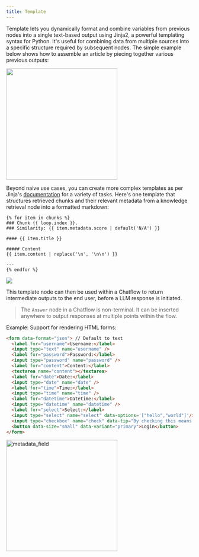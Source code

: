 ```yaml
---
title: Template
---
```


Template lets you dynamically format and combine variables from previous nodes into a single text-based output using Jinja2, a powerful templating syntax for Python. It's useful for combining data from multiple sources into a specific structure required by subsequent nodes. The simple example below shows how to assemble an article by piecing together various previous outputs:

<img src="https://assets-docs.dify.ai/2025/04/0838bb5c7e1d1a58ed30fcd9fc48920f.png" width="300" />

Beyond naive use cases, you can create more complex templates as per Jinja's [documentation](https://jinja.palletsprojects.com/en/3.1.x/templates/) for a variety of tasks. Here's one template that structures retrieved chunks and their relevant metadata from a knowledge retrieval node into a formatted markdown:

```Plain
{% for item in chunks %}
### Chunk {{ loop.index }}. 
### Similarity: {{ item.metadata.score | default('N/A') }}

#### {{ item.title }}

##### Content
{{ item.content | replace('\n', '\n\n') }}

---
{% endfor %}
```

![](https://assets-docs.dify.ai/2025/04/0ae3f13cf725cb2c52c72cc354e592ee.png)

This template node can then be used within a Chatflow to return intermediate outputs to the end user, before a LLM response is initiated.

> The `Answer` node in a Chatflow is non-terminal. It can be inserted anywhere to output responses at multiple points within the flow.

Example: Support for rendering HTML forms:

```html
<form data-format="json"> // Default to text
  <label for="username">Username:</label>
  <input type="text" name="username" />
  <label for="password">Password:</label>
  <input type="password" name="password" />
  <label for="content">Content:</label>
  <textarea name="content"></textarea>
  <label for="date">Date:</label>
  <input type="date" name="date" />
  <label for="time">Time:</label>
  <input type="time" name="time" />
  <label for="datetime">Datetime:</label>
  <input type="datetime" name="datetime" />
  <label for="select">Select:</label>
  <input type="select" name="select" data-options='["hello","world"]'/>
  <input type="checkbox" name="check" data-tip="By checking this means you agreed"/>
  <button data-size="small" data-variant="primary">Login</button>
</form>
```

<img
src="https://assets-docs.dify.ai/2025/04/9d24e9cfa3cdde00e4eee15bd4bbea76.png"
width="300"
className="mx-auto"
alt="metadata_field"
/>
